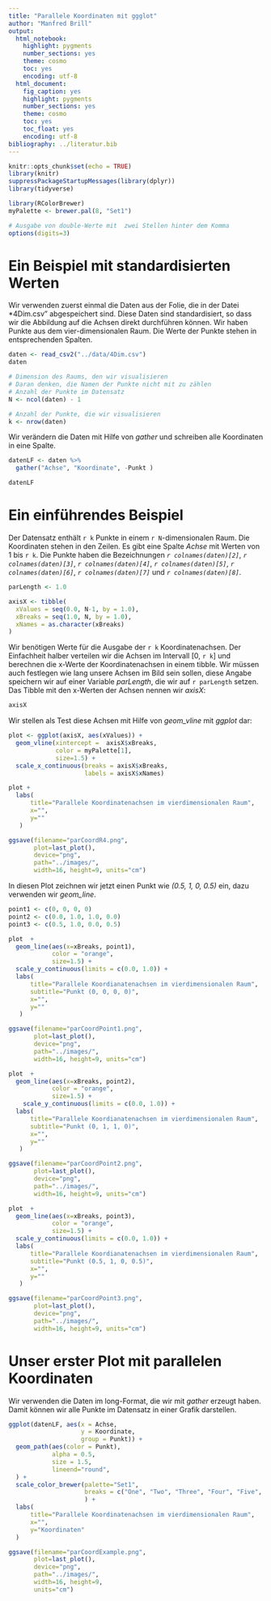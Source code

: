 ```yaml
---
title: "Parallele Koordinaten mit ggglot"
author: "Manfred Brill"
output: 
  html_notebook:
    highlight: pygments
    number_sections: yes
    theme: cosmo
    toc: yes
    encoding: utf-8  
  html_document: 
    fig_caption: yes
    highlight: pygments
    number_sections: yes
    theme: cosmo
    toc: yes
    toc_float: yes
    encoding: utf-8  
bibliography: ../literatur.bib    
---
```


```r
knitr::opts_chunk$set(echo = TRUE)
library(knitr)
suppressPackageStartupMessages(library(dplyr))
library(tidyverse)

library(RColorBrewer)
myPalette <- brewer.pal(8, "Set1")

# Ausgabe von double-Werte mit  zwei Stellen hinter dem Komma
options(digits=3)
```

# Ein Beispiel mit standardisierten Werten
Wir verwenden zuerst einmal die Daten aus der Folie, die in der Datei *4Dim.csv"
abgespeichert sind. Diese Daten sind standardisiert, so dass wir die Abbildung
auf die Achsen direkt durchführen können. Wir haben Punkte aus dem vier-dimensionalen Raum. Die Werte der Punkte stehen in entsprechenden Spalten.

```r
daten <- read_csv2("../data/4Dim.csv")
daten

# Dimension des Raums, den wir visualisieren
# Daran denken, die Namen der Punkte nicht mit zu zählen
# Anzahl der Punkte im Datensatz
N <- ncol(daten) - 1

# Anzahl der Punkte, die wir visualisieren
k <- nrow(daten)
```

Wir verändern die Daten mit Hilfe von *gather* und schreiben alle Koordinaten in eine Spalte.

```r
datenLF <- daten %>%
  gather("Achse", "Koordinate", -Punkt )

datenLF
```

# Ein einführendes Beispiel

Der Datensatz enthält `r k` Punkte in einem `r N`-dimensionalen Raum. 
Die Koordinaten stehen in den Zeilen. Es gibt eine Spalte *Achse*  mit Werten von 1 bis `r k`.
Die Punkte haben die Bezeichnungen *`r colnames(daten)[2]`*, *`r colnames(daten)[3]`*, *`r colnames(daten)[4]`*, *`r colnames(daten)[5]`*, *`r colnames(daten)[6]`*, *`r colnames(daten)[7]`* und *`r colnames(daten)[8]`*.


```r
parLength <- 1.0

axisX <- tibble(
  xValues = seq(0.0, N-1, by = 1.0),
  xBreaks = seq(1.0, N, by = 1.0),
  xNames = as.character(xBreaks)
)
```

Wir benötigen Werte für die Ausgabe der `r k` Koordinatenachsen. 
Der Einfachheit halber verteilen wir die Achsen im Intervall [0, `r k`] und
berechnen die x-Werte der Koordinatenachsen in einem tibble.
Wir müssen auch festlegen wie lang unsere Achsen im Bild sein sollen,
diese Angabe speichern wir auf einer Variable *parLength*, die wir
auf `r parLength` setzen. Das Tibble mit den x-Werten der Achsen
nennen wir *axisX*:

```r
axisX
```

Wir stellen als Test diese Achsen mit Hilfe von *geom_vline* mit *ggplot* dar:

```r
plot <- ggplot(axisX, aes(xValues)) + 
  geom_vline(xintercept =  axisX$xBreaks, 
             color = myPalette[1],
             size=1.5) +
  scale_x_continuous(breaks = axisX$xBreaks,
                     labels = axisX$xNames)  

plot +
  labs(
      title="Parallele Koordinatenachsen im vierdimensionalen Raum", 
      x="", 
      y=""
   )  

ggsave(filename="parCoordR4.png", 
       plot=last_plot(), 
       device="png",
       path="../images/", 
       width=16, height=9, units="cm")
```

In diesen Plot zeichnen wir jetzt einen Punkt wie *(0.5, 1, 0, 0.5)* ein, dazu verwenden wir *geom_line*.

```r
point1 <- c(0, 0, 0, 0)
point2 <- c(0.0, 1.0, 1.0, 0.0)
point3 <- c(0.5, 1.0, 0.0, 0.5)

plot  + 
  geom_line(aes(x=xBreaks, point1),
            color = "orange",
            size=1.5) +
  scale_y_continuous(limits = c(0.0, 1.0)) +
  labs(
      title="Parallele Koordianatenachsen im vierdimensionalen Raum", 
      subtitle="Punkt (0, 0, 0, 0)",
      x="", 
      y=""
   )  

ggsave(filename="parCoordPoint1.png",
       plot=last_plot(), 
       device="png",
       path="../images/", 
       width=16, height=9, units="cm")

plot  + 
  geom_line(aes(x=xBreaks, point2),
            color = "orange",
            size=1.5) +
    scale_y_continuous(limits = c(0.0, 1.0)) +
  labs(
      title="Parallele Koordianatenachsen im vierdimensionalen Raum", 
      subtitle="Punkt (0, 1, 1, 0)",
      x="", 
      y=""
   )  

ggsave(filename="parCoordPoint2.png",
       plot=last_plot(), 
       device="png",
       path="../images/", 
       width=16, height=9, units="cm")

plot  + 
  geom_line(aes(x=xBreaks, point3),
            color = "orange",
            size=1.5) +
  scale_y_continuous(limits = c(0.0, 1.0)) +
  labs(
      title="Parallele Koordianatenachsen im vierdimensionalen Raum", 
      subtitle="Punkt (0.5, 1, 0, 0.5)",
      x="", 
      y=""
   )  

ggsave(filename="parCoordPoint3.png",
       plot=last_plot(), 
       device="png",
       path="../images/", 
       width=16, height=9, units="cm")
```

# Unser erster Plot mit parallelen Koordinaten
Wir verwenden die Daten im long-Format, die wir mit *gather* erzeugt haben.
Damit können wir alle Punkte im Datensatz in einer Grafik darstellen.

```r
ggplot(datenLF, aes(x = Achse, 
                    y = Koordinate, 
                    group = Punkt)) +
  geom_path(aes(color = Punkt),
            alpha = 0.5,
            size = 1.5,
            lineend="round",
  ) + 
  scale_color_brewer(palette="Set1",
                     breaks = c("One", "Two", "Three", "Four", "Five", "Six", "Seven")
                     ) +
  labs(
      title="Parallele Koordinatenachsen im vierdimensionalen Raum", 
      x="", 
      y="Koordinaten"
  ) 

ggsave(filename="parCoordExample.png",
       plot=last_plot(), 
       device="png",
       path="../images/", 
       width=16, height=9, 
       units="cm")
```